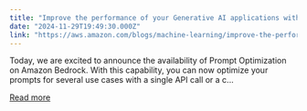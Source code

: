 ```yaml
---
title: "Improve the performance of your Generative AI applications with Prompt Optimization on Amazon Bedrock"
date: "2024-11-29T19:49:30.000Z"
link: "https://aws.amazon.com/blogs/machine-learning/improve-the-performance-of-your-generative-ai-applications-with-prompt-optimization-on-amazon-bedrock/"
---
```


Today, we are excited to announce the availability of Prompt Optimization on Amazon Bedrock. With this capability, you can now optimize your prompts for several use cases with a single API call or a c...

[Read more](https://aws.amazon.com/blogs/machine-learning/improve-the-performance-of-your-generative-ai-applications-with-prompt-optimization-on-amazon-bedrock/)
